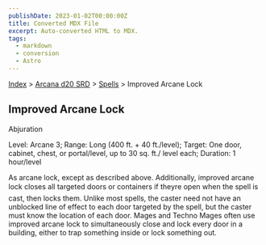 ```yaml
---
publishDate: 2023-01-02T00:00:00Z
title: Converted MDX File
excerpt: Auto-converted HTML to MDX.
tags:
  - markdown
  - conversion
  - Astro
---
```






[Index](-index) > [Arcana d20 SRD](arcana-d20-srd-index) > [Spells](arcana-d20-srd-spells-index) > Improved Arcane Lock




## Improved Arcane Lock


Abjuration


Level: Arcane 3; Range: Long (400 ft. + 40 ft./level); Target: One door, cabinet, chest, or portal/level, up to 30 sq. ft./ level each; Duration: 1 hour/level


As arcane lock, except as described above. Additionally, improved arcane lock closes all targeted doors or containers if theyre open when the spell is cast, then locks them. Unlike most spells, the caster need not have an unblocked line of effect to each door targeted by the spell, but the caster must know the location of each door. Mages and Techno Mages often use improved arcane lock to simultaneously close and lock every door in a building, either to trap something inside or lock something out.



